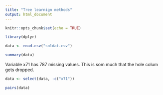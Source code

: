 ```yaml
---
title: "Tree learnign methods"
output: html_document
---
```


```r
knitr::opts_chunk$set(echo = TRUE)
```
```r
library(dplyr)
```

```r
data <- read.csv("soldat.csv")
```

```r
summary(data)
```

Variable x71 has 787 missing values. This is som much that the hole colum gets dropped. 

```r
data <- select(data, -c("x71"))
```

```r
pairs(data)
```

